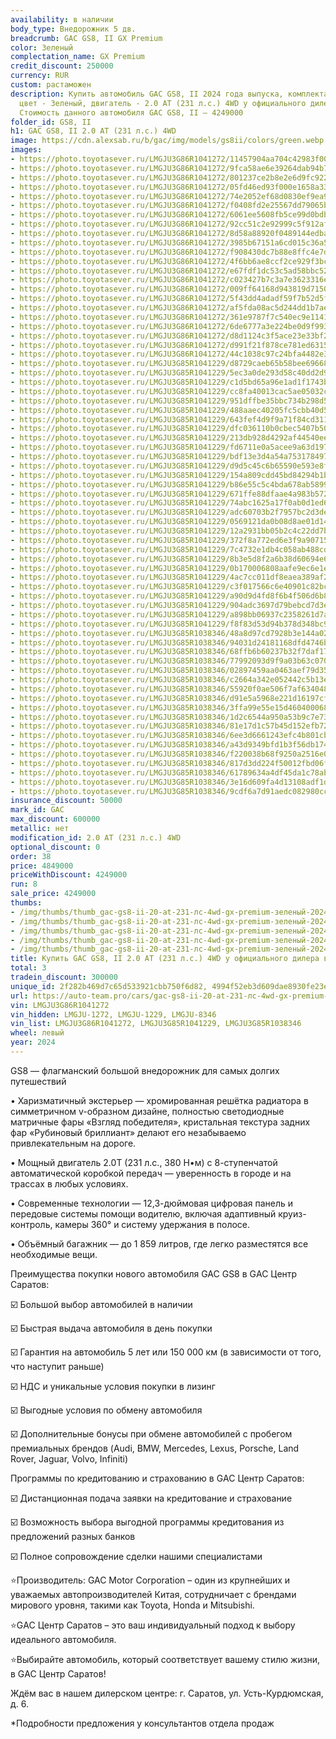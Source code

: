 ```yaml
---
availability: в наличии
body_type: Внедорожник 5 дв.
breadcrumb: GAC GS8, II GX Premium
color: Зеленый
complectation_name: GX Premium
credit_discount: 250000
currency: RUR
custom: растаможен
description: Купить автомобиль GAC GS8, II 2024 года выпуска, комплектация GX Premium,
  цвет - Зеленый, двигатель - 2.0 AT (231 л.с.) 4WD у официального дилера в г. Балаково.
  Стоимость данного автомобиля GAC GS8, II – 4249000
folder_id: GS8, II
h1: GAC GS8, II 2.0 AT (231 л.с.) 4WD
image: https://cdn.alexsab.ru/b/gac/img/models/gs8ii/colors/green.webp
images:
- https://photo.toyotasever.ru/LMGJU3G86R1041272/11457904aa704c42983f00da61773f5d.jpeg
- https://photo.toyotasever.ru/LMGJU3G86R1041272/9fca58ae6e39264dab94b7ead21fba07.jpeg
- https://photo.toyotasever.ru/LMGJU3G86R1041272/801237ce2b8e2e6d9fc922be1eb170ec.jpeg
- https://photo.toyotasever.ru/LMGJU3G86R1041272/05fd46ed93f000e1658a337976abe08d.jpeg
- https://photo.toyotasever.ru/LMGJU3G86R1041272/74e2052ef68d0830ef9ea9414f64dc4d.jpeg
- https://photo.toyotasever.ru/LMGJU3G86R1041272/f0408fd2e25567dd79065b8337e2dde6.jpeg
- https://photo.toyotasever.ru/LMGJU3G86R1041272/6061ee5608fb5ce99d0bdb9241303c4a.jpeg
- https://photo.toyotasever.ru/LMGJU3G86R1041272/92cc51c2e92999c5f912afe220eabcff.jpeg
- https://photo.toyotasever.ru/LMGJU3G86R1041272/8d58a88920f0489144edba43b23604c7.jpeg
- https://photo.toyotasever.ru/LMGJU3G86R1041272/3985b67151a6cd015c36a5df399b5072.jpeg
- https://photo.toyotasever.ru/LMGJU3G86R1041272/f908430dc7b88e8ffc4e7d1fb8a05ef0.jpeg
- https://photo.toyotasever.ru/LMGJU3G86R1041272/4f6bb6ae8ccf2ce929f3bc312885d59c.jpeg
- https://photo.toyotasever.ru/LMGJU3G86R1041272/e67fdf1dc53c5ad58bbc5266fee3a623.jpeg
- https://photo.toyotasever.ru/LMGJU3G86R1041272/c023427b7c3a7e3623316e1885c4c6ca.jpeg
- https://photo.toyotasever.ru/LMGJU3G86R1041272/009ff64168d943819d715040f3a335c3.jpeg
- https://photo.toyotasever.ru/LMGJU3G86R1041272/5f43dd4adadf59f7b52d5f5181f7adf8.jpeg
- https://photo.toyotasever.ru/LMGJU3G86R1041272/af5fda08ac5d244dd1b7aefb3775529e.jpeg
- https://photo.toyotasever.ru/LMGJU3G86R1041272/361e9787f7c540ec9e1141e6cc1ec524.jpeg
- https://photo.toyotasever.ru/LMGJU3G86R1041272/6de6777a3e224be0d9f99393b93b7dbb.jpeg
- https://photo.toyotasever.ru/LMGJU3G86R1041272/d8d1124c3f5ace23e33bf26311a4244b.jpeg
- https://photo.toyotasever.ru/LMGJU3G86R1041272/d991f21f878ce781ed6315c27d53f65a.jpeg
- https://photo.toyotasever.ru/LMGJU3G86R1041272/44c1038c97c24bfa4482e34cd29b98cc.jpeg
- https://photo.toyotasever.ru/LMGJU3G85R1041229/d8729caeb65b58bee6966807f3db4f82.jpeg
- https://photo.toyotasever.ru/LMGJU3G85R1041229/5ec3a0de293d58c40dd2d96f5a94393f.jpeg
- https://photo.toyotasever.ru/LMGJU3G85R1041229/c1d5bd65a96e1ad1f1743b1d6bfb5363.jpeg
- https://photo.toyotasever.ru/LMGJU3G85R1041229/cc8fa40013cac5ae05032c5693acdd96.jpeg
- https://photo.toyotasever.ru/LMGJU3G85R1041229/951dffbe35bbc734b298d501b2f0a795.jpeg
- https://photo.toyotasever.ru/LMGJU3G85R1041229/488aaec40205fc5cbb40d54bb7553857.jpeg
- https://photo.toyotasever.ru/LMGJU3G85R1041229/643fef4d9f9a71f84cd3116e8070d4f5.jpeg
- https://photo.toyotasever.ru/LMGJU3G85R1041229/dfc036110b0cbec5407b500e0a4ded39.jpeg
- https://photo.toyotasever.ru/LMGJU3G85R1041229/213db928d4292af44540ee32ec57d8e3.jpeg
- https://photo.toyotasever.ru/LMGJU3G85R1041229/fd6711e0a5acee9a63d197b27a9418ca.jpeg
- https://photo.toyotasever.ru/LMGJU3G85R1041229/bdf13e3d4a54a75317849775341698d0.jpeg
- https://photo.toyotasever.ru/LMGJU3G85R1041229/d9d5c45c6b65590e593e8f32a961d653.jpeg
- https://photo.toyotasever.ru/LMGJU3G85R1041229/154a809cdd45bd84294b1bd562f3f7a7.jpeg
- https://photo.toyotasever.ru/LMGJU3G85R1041229/b86e55c5c4bda678ab5899abbec339e5.jpeg
- https://photo.toyotasever.ru/LMGJU3G85R1041229/671ffe88dfaae4a983b572edd5c8e846.jpeg
- https://photo.toyotasever.ru/LMGJU3G85R1041229/74abc1625a17f0ab0d1ed6b2294e0896.jpeg
- https://photo.toyotasever.ru/LMGJU3G85R1041229/adc60703b2f7957bc2d3de674fe99618.jpeg
- https://photo.toyotasever.ru/LMGJU3G85R1041229/0569121da0b08d8ae01d14655dad3739.jpeg
- https://photo.toyotasever.ru/LMGJU3G85R1041229/12a2931bb05b2c4c22dd7b7841595564.jpeg
- https://photo.toyotasever.ru/LMGJU3G85R1041229/372f8a772ed6e3f9a90715b758736fab.jpeg
- https://photo.toyotasever.ru/LMGJU3G85R1041229/7c4732e1db4c058ab488cd104c217571.jpeg
- https://photo.toyotasever.ru/LMGJU3G85R1041229/8b3e5d8f2a6b38d60694e63f4d5b8dc5.jpeg
- https://photo.toyotasever.ru/LMGJU3G85R1041229/0b170006808aafe9ec6e1e553f93fea2.jpeg
- https://photo.toyotasever.ru/LMGJU3G85R1041229/4ac7cc011df8eaea389af25436735e5d.jpeg
- https://photo.toyotasever.ru/LMGJU3G85R1041229/c3f017566c6e40901c82bc3d0e0c9331.jpeg
- https://photo.toyotasever.ru/LMGJU3G85R1041229/a90d9d4fd8f6b4f506d6b88e549e3425.jpeg
- https://photo.toyotasever.ru/LMGJU3G85R1041229/904adc3697d79bebcd7d3e92f8789f7d.jpeg
- https://photo.toyotasever.ru/LMGJU3G85R1041229/a898bb06937c2358261d7ade65e4a933.jpeg
- https://photo.toyotasever.ru/LMGJU3G85R1041229/f8f83d53d94b378d348bc9a37ecb4e99.jpeg
- https://photo.toyotasever.ru/LMGJU3G85R1038346/48a8d97cd7928b3e144a02d1945f6392.jpg
- https://photo.toyotasever.ru/LMGJU3G85R1038346/94031d24181168dfd4746bdc92d50c6f.jpeg
- https://photo.toyotasever.ru/LMGJU3G85R1038346/68ffb6b60237b32f7daf17e53092c0d6.jpeg
- https://photo.toyotasever.ru/LMGJU3G85R1038346/77992093d9f9a03b63c07018acd22462.jpeg
- https://photo.toyotasever.ru/LMGJU3G85R1038346/02897459aa0463aef79d35df9a4a5d53.jpeg
- https://photo.toyotasever.ru/LMGJU3G85R1038346/c2664a342e052442c5b13e74c561b29d.jpeg
- https://photo.toyotasever.ru/LMGJU3G85R1038346/55920f0ae506f7af6340486595fcdc80.jpeg
- https://photo.toyotasever.ru/LMGJU3G85R1038346/d91e5a5968e221d16197cfa37b2d5da0.jpeg
- https://photo.toyotasever.ru/LMGJU3G85R1038346/3ffa99e55e15d460400068fee6010dbe.jpeg
- https://photo.toyotasever.ru/LMGJU3G85R1038346/1d2c6544a950a53b9c7e732de50a1712.jpeg
- https://photo.toyotasever.ru/LMGJU3G85R1038346/81e17d1c57b45d152efb72a6e5f0bea6.jpeg
- https://photo.toyotasever.ru/LMGJU3G85R1038346/6ee3d6661243efc4b801cb87361b384a.jpeg
- https://photo.toyotasever.ru/LMGJU3G85R1038346/a43d9349bfd1b3f56db17401af971ab8.jpeg
- https://photo.toyotasever.ru/LMGJU3G85R1038346/f220038b68f9250a2516e04a50034749.jpeg
- https://photo.toyotasever.ru/LMGJU3G85R1038346/817d3dd224f50012fbd06fc4d4bc3a7d.jpeg
- https://photo.toyotasever.ru/LMGJU3G85R1038346/61789634a4df45da1c78abe2a593858b.jpeg
- https://photo.toyotasever.ru/LMGJU3G85R1038346/3e16d609fa4d13108adf1ddc2fb354eb.jpeg
- https://photo.toyotasever.ru/LMGJU3G85R1038346/9cdf6a7d91aedc082980cc5ff1265255.jpeg
insurance_discount: 50000
mark_id: GAC
max_discount: 600000
metallic: нет
modification_id: 2.0 AT (231 л.с.) 4WD
optional_discount: 0
order: 38
price: 4849000
priceWithDiscount: 4249000
run: 8
sale_price: 4249000
thumbs:
- /img/thumbs/thumb_gac-gs8-ii-20-at-231-лс-4wd-gx-premium-зеленый-2024_73f5d_0.webp
- /img/thumbs/thumb_gac-gs8-ii-20-at-231-лс-4wd-gx-premium-зеленый-2024_fba07_1.webp
- /img/thumbs/thumb_gac-gs8-ii-20-at-231-лс-4wd-gx-premium-зеленый-2024_170ec_2.webp
- /img/thumbs/thumb_gac-gs8-ii-20-at-231-лс-4wd-gx-premium-зеленый-2024_be08d_3.webp
- /img/thumbs/thumb_gac-gs8-ii-20-at-231-лс-4wd-gx-premium-зеленый-2024_4dc4d_4.webp
title: Купить GAC GS8, II 2.0 AT (231 л.с.) 4WD у официального дилера в Балаково
total: 3
tradein_discount: 300000
unique_id: 2f282b469d7c65d533921cbb750f6d82, 4994f52eb3d609dae8930fe23e2a24d6, d98d2def22862a42c9c0a718e80c965b
url: https://auto-team.pro/cars/gac-gs8-ii-20-at-231-лс-4wd-gx-premium-зеленый-2024/
vin: LMGJU3G86R1041272
vin_hidden: LMGJU-1272, LMGJU-1229, LMGJU-8346
vin_list: LMGJU3G86R1041272, LMGJU3G85R1041229, LMGJU3G85R1038346
wheel: левый
year: 2024
---
```

<p>
 GS8  —  флагманский большой внедорожник для самых долгих путешествий
</p>
<p>
</p>
<p>
 • Харизматичный экстерьер — хромированная решётка радиатора в симметричном v-образном дизайне, полностью светодиодные матричные фары «Взгляд победителя», кристальная текстура задних фар «Рубиновый бриллиант» делают его незабываемо привлекательным на дороге.
</p>
<p>
</p>
<p>
 • Мощный двигатель 2.0T (231 л.с., 380 Н•м) с 8-ступенчатой автоматической коробкой передач — уверенность в городе и на трассах в любых условиях.
</p>
<p>
</p>
<p>
 • Современные технологии — 12,3-дюймовая цифровая панель и передовые системы помощи водителю, включая адаптивный круиз-контроль, камеры 360° и систему удержания в полосе.
</p>
<p>
</p>
<p>
 • Объёмный багажник  — до 1 859 литров, где легко разместятся все необходимые вещи.
</p>
<p>
</p>
<p>
 Преимущества покупки нового автомобиля GAC GS8 в GАС Центр Саратов:
</p>
<p>
 ☑️ Большой выбор автомобилей в наличии
</p>
<p>
 ☑️ Быстрая выдача автомобиля в день покупки
</p>
<p>
 ☑️ Гарантия на автомобиль 5 лет или 150 000 км (в зависимости от того, что наступит раньше)
</p>
<p>
 ☑️ НДС и уникальные условия покупки в лизинг
</p>
<p>
 ☑️ Выгодные условия по обмену автомобиля
</p>
<p>
 ☑️ Дополнительные бонусы при обмене автомобилей с пробегом премиальных брендов (Audi, BMW, Mercedes, Lexus, Porsche, Land Rover, Jaguar, Volvo, Infiniti)
</p>
<p>
</p>
<p>
 Программы по кредитованию и страхованию в GАС Центр Саратов:
</p>
<p>
 ☑️ Дистанционная подача заявки на кредитование и страхование
</p>
<p>
 ☑️ Возможность выбора выгодной программы кредитования из предложений разных банков
</p>
<p>
 ☑️ Полное сопровождение сделки нашими специалистами
</p>
<p>
</p>
<p>
 ⭐️Производитель: GAC Motor Corporation – один из крупнейших и уважаемых автопроизводителей Китая, сотрудничает с брендами мирового уровня, такими как Toyota, Honda и Mitsubishi.
</p>
<p>
 ⭐️GАС Центр Саратов – это ваш индивидуальный подход к выбору идеального автомобиля.
</p>
<p>
 ⭐️Выбирайте автомобиль, который соответствует вашему стилю жизни, в GАС Центр Саратов!
</p>
<p>
</p>
<p>
 Ждём вас в нашем дилерском центре: г. Саратов, ул. Усть-Курдюмская, д. 6.
</p>
<p>
</p>
<p>
 *Подробности предложения у консультантов отдела продаж
</p>
